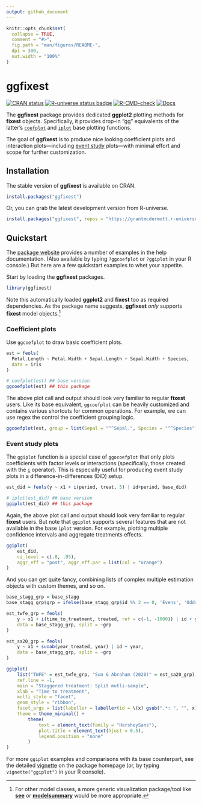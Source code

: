 ```yaml
---
output: github_document
---
```


<!-- README.md is generated from README.Rmd. Please edit that file -->

```r
knitr::opts_chunk$set(
  collapse = TRUE,
  comment = "#>",
  fig.path = "man/figures/README-",
  dpi = 300,
  out.width = "100%"
)
```

# ggfixest

<!-- badges: start -->
[![CRAN status](https://www.r-pkg.org/badges/version/ggfixest)](https://CRAN.R-project.org/package=ggfixest)
[![R-universe status badge](https://grantmcdermott.r-universe.dev/badges/ggfixest)](https://grantmcdermott.r-universe.dev)
[![R-CMD-check](https://github.com/grantmcdermott/ggfixest/actions/workflows/R-CMD-check.yaml/badge.svg)](https://github.com/grantmcdermott/ggfixest/actions/workflows/R-CMD-check.yaml)
[![Docs](https://img.shields.io/badge/docs-homepage-blue.svg)](https://grantmcdermott.com/ggfixest/index.html)
<!-- badges: end -->

The **ggfixest** package provides dedicated **ggplot2** plotting methods for
**fixest** objects. Specifically, it provides drop-in "gg" equivalents of the
latter's [`coefplot`](https://lrberge.github.io/fixest/reference/coefplot.html)
and [`iplot`](https://lrberge.github.io/fixest/reference/coefplot.html)
base plotting functions.

The goal of **ggfixest** is to produce nice looking coefficient plots and
interaction plots---including
[event study](https://theeffectbook.net/ch-EventStudies.html)
plots---with minimal effort and scope for further customization.

## Installation

The stable version of **ggfixest** is available on CRAN.

``` r
install.packages("ggfixest")
```

Or, you can grab the latest development version from R-universe.

``` r
install.packages("ggfixest", repos = "https://grantmcdermott.r-universe.dev")
```

## Quickstart

The [package website](https://grantmcdermott.com/ggfixest/)
provides a number of examples in the help documentation. (Also available by
typing `?ggcoefplot` or `?ggiplot` in your R console.)  But here are a few 
quickstart examples to whet your appetite.

Start by loading the **ggfixest** packages.

```r
library(ggfixest)
```

Note this automatically loaded **ggplot2** and **fixest** too as required
dependencies. As the package name suggests, **ggfixest** _only_ supports
**fixest** model objects.^[For other model classes, a more generic visualization
package/tool like
[**see**](https://easystats.github.io/see/articles/parameters.html) or
[**modelsummary**](https://modelsummary.com/vignettes/modelplot.html)
would be more appropriate.]

### Coefficient plots

Use `ggcoefplot` to draw basic coefficient plots.

```r
est = feols(
  Petal.Length ~ Petal.Width + Sepal.Length + Sepal.Width + Species, 
  data = iris
)

# coefplot(est) ## base version
ggcoefplot(est) ## this package
```

The above plot call and output should look very familiar to regular **fixest**
users. Like its base equivalent, `ggcoefplot` can be heavily customized and
contains various shortcuts for common operations. For example, we can use regex
the control the coefficient grouping logic.

```r
ggcoefplot(est, group = list(Sepal = "^^Sepal.", Species = "^^Species"))
```

### Event study plots

The `ggiplot` function is a special case of `ggocoefplot` that only plots
coefficients with factor levels or interactions (specifically, those created
with the [`i`](https://lrberge.github.io/fixest/reference/i.html)
operator). This is especially useful for producing event study plots in a
difference-in-differences (DiD) setup.

```r
est_did = feols(y ~ x1 + i(period, treat, 5) | id+period, base_did)

# iplot(est_did) ## base version
ggiplot(est_did) ## this package
```

Again, the above plot call and output should look very familiar to regular
**fixest** users. But note that `ggiplot` supports several features that are
not available in the base `iplot` version. For example, plotting multiple
confidence intervals and aggregate treatments effects.

```r
ggiplot(
    est_did,
    ci_level = c(.8, .95),
    aggr_eff = "post", aggr_eff.par = list(col = "orange")
)

```

And you can get quite fancy, combining lists of complex multiple estimation
objects with custom themes, and so on.

```r
base_stagg_grp = base_stagg
base_stagg_grp$grp = ifelse(base_stagg_grp$id %% 2 == 0, 'Evens', 'Odds')

est_twfe_grp = feols(
    y ~ x1 + i(time_to_treatment, treated, ref = c(-1, -1000)) | id + year,
    data = base_stagg_grp, split = ~grp
)

est_sa20_grp = feols(
    y ~ x1 + sunab(year_treated, year) | id + year,
    data = base_stagg_grp, split = ~grp
)

ggiplot(
    list("TWFE" = est_twfe_grp, "Sun & Abraham (2020)" = est_sa20_grp),
    ref.line = -1,
    main = "Staggered treatment: Split mutli-sample",
    xlab = "Time to treatment",
    multi_style = "facet",
    geom_style = "ribbon",
    facet_args = list(labeller = labeller(id = \(x) gsub(".*: ", "", x))),
    theme = theme_minimal() +
        theme(
            text = element_text(family = "HersheySans"),
            plot.title = element_text(hjust = 0.5),
            legend.position = "none"
        )
)
```

For more `ggiplot` examples and comparisons with its base counterpart, see the
detailed [vignette](http://grantmcdermott.com/ggfixest/articles/ggiplot.html) on
the package homepage (or, by typing `vignette("ggiplot")` in your R console).
